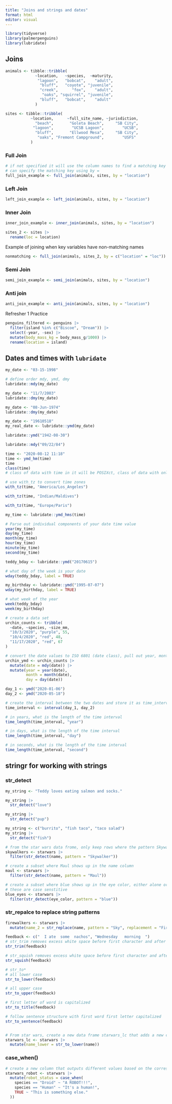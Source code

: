 ```yaml
---
title: "Joins and strings and dates"
format: html
editor: visual
---
```


```r
library(tidyverse)
library(palmerpenguins)
library(lubridate)
```

## Joins

```r
animals <- tibble::tribble(
             ~location,   ~species,  ~maturity,
              "lagoon",   "bobcat",    "adult",
               "bluff",   "coyote", "juvenile",
               "creek",      "fox",    "adult",
                "oaks", "squirrel", "juvenile",
               "bluff",   "bobcat",    "adult"
             )

sites <- tibble::tribble(
           ~location,      ~full_site_name, ~jurisdiction,
             "beach",       "Goleta Beach",     "SB City",
            "lagoon",        "UCSB Lagoon",        "UCSB",
             "bluff",       "Ellwood Mesa",     "SB City",
              "oaks", "Fremont Campground",        "USFS"
           )

```

### Full Join

```r
# if not specified it will use the column names to find a matching key 
# can specify the matching key using by = 
full_join_example <- full_join(animals, sites, by = "location")
```

### Left Join

```r
left_join_example <- left_join(animals, sites, by = "location")
```

### Inner Join

```r
inner_join_example <- inner_join(animals, sites, by = "location")
```

```r
sites_2 <- sites |> 
  rename(loc = location)
```

Example of joining when key variables have non-matching names

```r
nonmatching <- full_join(animals, sites_2, by = c("location" = "loc"))
```

### Semi Join

```r
semi_join_example <- semi_join(animals, sites, by = "location")
```

### Anti join

```r
anti_join_example <- anti_join(animals, sites, by = "location")
```

Refresher 1 Practice

```r
penguins_filtered <- penguins |> 
  filter(island %in% c("Biscoe", "Dream")) |> 
  select(-year, -sex) |> 
  mutate(body_mass_kg = body_mass_g/1000) |> 
  rename(location = island)
```

## Dates and times with `lubridate`

```r
my_date <- "03-15-1998"

# define order mdy, ymd, dmy
lubridate::mdy(my_date)

my_date <- "11/7/2003"
lubridate::dmy(my_date)

my_date <- "08-Jun-1974"
lubridate::dmy(my_date)

my_date <- "19610518"
my_real_date <- lubridate::ymd(my_date)
```

```r
lubridate::ymd("1942-08-30")

lubridate::mdy("09/22/84")
```

```r
time <- "2020-08-12 11:18"
time <- ymd_hm(time)
time
class(time)
# class of data with time in it will be POSIXct, class of data with only dates will be date
```

```r
# use with_tz to convert time zones
with_tz(time, "America/Los_Angeles")

with_tz(time, "Indian/Maldives")

with_tz(time, "Europe/Paris")

my_time <- lubridate::ymd_hms(time)

# Parse out individual components of your date time value
year(my_time)
day(my_time)
month(my_time)
hour(my_time)
minute(my_time)
second(my_time)
```

```r
teddy_bday <- lubridate::ymd("20170615")

# what day of the week is your date
wday(teddy_bday, label = TRUE)

my_birthday <- lubridate::ymd("1995-07-07")
wday(my_birthday, label = TRUE)

# what week of the year
week(teddy_bday)
week(my_birthday)
```

```r
# create a data set
urchin_counts <- tribble(
  ~date, ~species, ~size_mm,
  "10/3/2020", "purple", 55,
  "10/4/2020", "red", 48,
  "11/17/2020", "red", 67
)

# convert the date values to ISO 6801 (date class), pull out year, month, and day and add them as separate columns and store it in another data set named urchin_ymd
urchin_ymd <- urchin_counts |> 
  mutate(date = mdy(date)) |> 
  mutate(year = year(date),
         month = month(date),
         day = day(date))
```

```r
day_1 <- ymd("2020-01-06")
day_2 <- ymd("2020-05-18")

# create the interval between the two dates and store it as time_interval
time_interval <- interval(day_1, day_2)

# in years, what is the length of the time interval
time_length(time_interval, "year")

# in days, what is the length of the time interval
time_length(time_interval, "day")

# in seconds, what is the length of the time interval
time_length(time_interval, "second")
```

## stringr for working with strings

### str_detect

```r
my_string <- "Teddy loves eating salmon and socks."

my_string |> 
  str_detect("love")

my_string |> 
  str_detect("pup")

my_string <- c("burrito", "fish taco", "taco salad")
my_string |> 
  str_detect("fish")
```

```r
# from the star wars data frome, only keep rows where the pattern Skywalker exists in the name column
skywalkers <- starwars |> 
  filter(str_detect(name, pattern = "Skywalker"))

# create a subset where Maul shows up in the name column
maul <- starwars |> 
  filter(str_detect(name, pattern = "Maul"))

# create a subset where blue shows up in the eye color, either alone or in combination
# these are case senstitive
blue_eyes <- starwars |> 
  filter(str_detect(eye_color, pattern = "blue"))

```

### str_repalce to replace string patterns

```r
firewalkers <- starwars |> 
  mutate(name_2 = str_replace(name, pattern = "Sky", replacement = "Fire"))
```

```r
feedback <- c("  I ate  some  nachos", "Wednesday   morning  ")
# str_trim removes excess white space before first character and after last character in a string
str_trim(feedback)

# str_squish removes excess white space before first character and after last character in a string AND in between words
str_squish(feedback)

# str_to*
# all lower case
str_to_lower(feedback)

# all upper case
str_to_upper(feedback)

# first letter of word is capitalized
str_to_title(feedback)

# follow sentence structure with first word first letter capitalized
str_to_sentence(feedback)


# From star wars, create a new data frame starwars_lc that adds a new column called name_lower containing character names converted to all lowercase
starwars_lc <- starwars |> 
  mutate(name_lower = str_to_lower(name))
```

### case_when()

```r
# create a new column that outputs different values based on the corresponding value in the species column using case_when()
starwars_robot <- starwars |> 
  mutate(robot_status = case_when(
    species == "Droid" ~ "A ROBOT!!!",
    species == "Human" ~ "It's a human!",
    TRUE ~ "This is something else."
  ))
```
